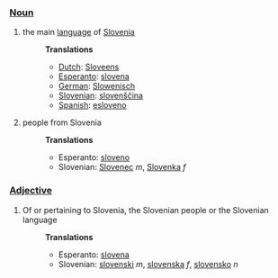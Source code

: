 ===[[Noun]]===
#the main [[language]] of [[Slovenia]]
#:'''Translations'''
#:*[[Dutch]]: [[Sloveens]]
#:*[[Esperanto]]: [[slovena]]
#:*[[German]]: [[Slowenisch]]
#:*[[Slovenian]]: [[slovenscina|slovenščina]]
#:*[[Spanish]]: [[esloveno]]
#people from Slovenia
#:'''Translations'''
#:*Esperanto: [[sloveno]]
#:*Slovenian: [[Slovenec]] ''m'', [[Slovenka]] ''f''


===[[Adjective]]===
#Of or pertaining to Slovenia, the Slovenian people or the Slovenian language
#:'''Translations'''
#:*Esperanto: [[slovena]]
#:*Slovenian: [[slovenski]] ''m'', [[slovenska]] ''f'', [[slovensko]] ''n''